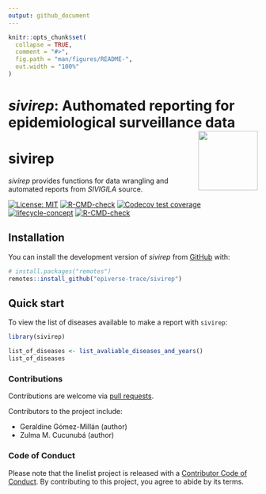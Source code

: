 ```yaml
---
output: github_document
---
```


<!-- README.md is generated from README.Rmd. Please edit that file -->

```r
knitr::opts_chunk$set(
  collapse = TRUE,
  comment = "#>",
  fig.path = "man/figures/README-",
  out.width = "100%"
)
```

# *sivirep*: Authomated reporting for epidemiological surveillance data <img src="man/figures/logo.png" align="right" width="120" />


# sivirep

*sivirep* provides functions for data wrangling and automated reports from _SIVIGILA_ source.

<!-- badges: start -->
[![License: MIT](https://img.shields.io/badge/License-MIT-yellow.svg)](https://opensource.org/licenses/MIT)
[![R-CMD-check](https://github.com/epiverse-trace/readepi/actions/workflows/R-CMD-check.yaml/badge.svg)](https://github.com/epiverse-trace/readepi/actions/workflows/R-CMD-check.yaml)
[![Codecov test coverage](https://codecov.io/gh/epiverse-trace/readepi/branch/main/graph/badge.svg)](https://app.codecov.io/gh/epiverse-trace/readepi?branch=main)
[![lifecycle-concept](https://raw.githubusercontent.com/reconverse/reconverse.github.io/master/images/badge-concept.svg)](https://www.reconverse.org/lifecycle.html#concept) 
[![R-CMD-check](https://github.com/epiverse-trace/sivirep/actions/workflows/R-CMD-check.yaml/badge.svg)](https://github.com/epiverse-trace/sivirep/actions/workflows/R-CMD-check.yaml)
<!-- badges: end -->


## Installation
You can install the development version of _sivirep_ from
[GitHub](https://github.com/) with:

``` r
# install.packages("remotes")
remotes::install_github("epiverse-trace/sivirep")
```

## Quick start

To view the list of diseases available to make a report with `sivirep`:

```r
library(sivirep)

list_of_diseases <- list_avaliable_diseases_and_years()
list_of_diseases
```






### Contributions

Contributions are welcome via [pull requests](https://github.com/epiverse-trace/sivirep/pulls).

Contributors to the project include:

* Geraldine Gómez-Millán (author)
* Zulma M. Cucunubá (author)


### Code of Conduct
Please note that the linelist project is released with a 
[Contributor Code of Conduct](https://contributor-covenant.org/version/2/0/CODE_OF_CONDUCT.html).
By contributing to this project, you agree to abide by its terms.
